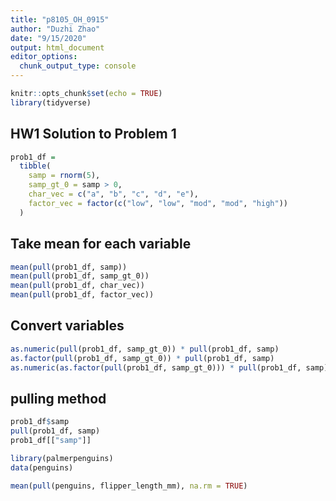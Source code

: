 ```yaml
---
title: "p8105_OH_0915"
author: "Duzhi Zhao"
date: "9/15/2020"
output: html_document
editor_options: 
  chunk_output_type: console
---
```


```r
knitr::opts_chunk$set(echo = TRUE)
library(tidyverse)
```

## HW1 Solution to Problem 1

```r
prob1_df = 
  tibble(
    samp = rnorm(5),
    samp_gt_0 = samp > 0,
    char_vec = c("a", "b", "c", "d", "e"),
    factor_vec = factor(c("low", "low", "mod", "mod", "high"))
  )
```

## Take mean for each variable
```r
mean(pull(prob1_df, samp))
mean(pull(prob1_df, samp_gt_0))
mean(pull(prob1_df, char_vec))
mean(pull(prob1_df, factor_vec))
```

## Convert variables
```r
as.numeric(pull(prob1_df, samp_gt_0)) * pull(prob1_df, samp)
as.factor(pull(prob1_df, samp_gt_0)) * pull(prob1_df, samp)
as.numeric(as.factor(pull(prob1_df, samp_gt_0))) * pull(prob1_df, samp)
```

## pulling method
```r
prob1_df$samp
pull(prob1_df, samp)
prob1_df[["samp"]]
```

```r
library(palmerpenguins)
data(penguins)
```

```r
mean(pull(penguins, flipper_length_mm), na.rm = TRUE)
```

